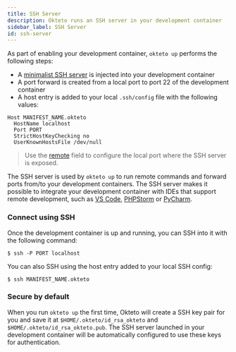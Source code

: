 ```yaml
---
title: SSH Server
description: Okteto runs an SSH server in your development container
sidebar_label: SSH Server
id: ssh-server
---
```


As part of enabling your development container, `okteto up` performs the following steps:

- A [minimalist SSH server](https://github.com/okteto/remote) is injected into your development container
- A port forward is created from a local port to port 22 of the development container
- A host entry is added to your local `.ssh/config` file with the following values:

```
Host MANIFEST_NAME.okteto
  HostName localhost
  Port PORT
  StrictHostKeyChecking no
  UserKnownHostsFile /dev/null
```

> Use the [remote](reference/okteto-manifest.mdx#remote-integer-optional) field to configure the local port where the SSH server is exposed.

The SSH server is used by `okteto up` to run remote commands and forward ports from/to your development containers.
The SSH server makes it possible to integrate your development container with IDEs that support remote development, such as [VS Code](https://marketplace.visualstudio.com/items?itemName=okteto.remote-kubernetes), [PHPStorm](https://www.jetbrains.com/help/phpstorm/remote-debugging-with-product.html) or [PyCharm](https://www.jetbrains.com/help/pycharm/remote-debugging-with-product.html).

### Connect using SSH

Once the development container is up and running, you can SSH into it with the following command:

```console
$ ssh -P PORT localhost
```

You can also SSH using the host entry added to your local SSH config:

```console
$ ssh MANIFEST_NAME.okteto
```

### Secure by default

When you run `okteto up` the first time, Okteto will create a SSH key pair for you and save it at `$HOME/.okteto/id_rsa_okteto` and `$HOME/.okteto/id_rsa_okteto.pub`.
The SSH server launched in your development container will be automatically configured to use these keys for authentication.
